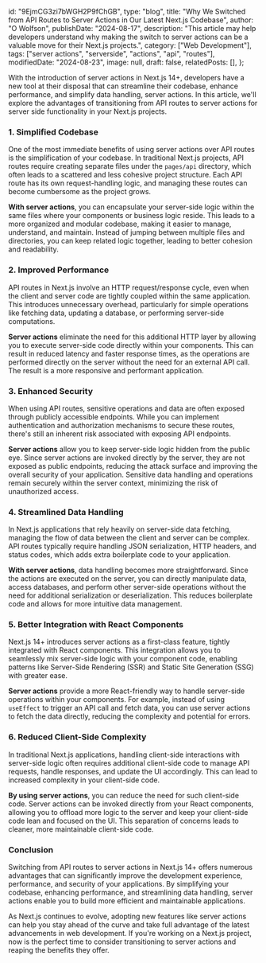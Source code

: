   id: "9EjmCG3zi7bWGH2P9fChGB",
  type: "blog",
  title:
    "Why We Switched from API Routes to Server Actions in Our Latest Next.js Codebase",
  author: "O Wolfson",
  publishDate: "2024-08-17",
  description:
    "This article may help developers understand why making the switch to server actions can be a valuable move for their Next.js projects.",
  category: ["Web Development"],
  tags: ["server actions", "serverside", "actions", "api", "routes"],
  modifiedDate: "2024-08-23",
  image: null,
  draft: false,
  relatedPosts: [],
};

With the introduction of server actions in Next.js 14+, developers have a new tool at their disposal that can streamline their codebase, enhance performance, and simplify data handling, server actions. In this article, we'll explore the advantages of transitioning from API routes to server actions for server side functionality in your Next.js projects.

### **1. Simplified Codebase**

One of the most immediate benefits of using server actions over API routes is the simplification of your codebase. In traditional Next.js projects, API routes require creating separate files under the `pages/api` directory, which often leads to a scattered and less cohesive project structure. Each API route has its own request-handling logic, and managing these routes can become cumbersome as the project grows.

**With server actions**, you can encapsulate your server-side logic within the same files where your components or business logic reside. This leads to a more organized and modular codebase, making it easier to manage, understand, and maintain. Instead of jumping between multiple files and directories, you can keep related logic together, leading to better cohesion and readability.

### **2. Improved Performance**

API routes in Next.js involve an HTTP request/response cycle, even when the client and server code are tightly coupled within the same application. This introduces unnecessary overhead, particularly for simple operations like fetching data, updating a database, or performing server-side computations.

**Server actions** eliminate the need for this additional HTTP layer by allowing you to execute server-side code directly within your components. This can result in reduced latency and faster response times, as the operations are performed directly on the server without the need for an external API call. The result is a more responsive and performant application.

### **3. Enhanced Security**

When using API routes, sensitive operations and data are often exposed through publicly accessible endpoints. While you can implement authentication and authorization mechanisms to secure these routes, there's still an inherent risk associated with exposing API endpoints.

**Server actions** allow you to keep server-side logic hidden from the public eye. Since server actions are invoked directly by the server, they are not exposed as public endpoints, reducing the attack surface and improving the overall security of your application. Sensitive data handling and operations remain securely within the server context, minimizing the risk of unauthorized access.

### **4. Streamlined Data Handling**

In Next.js applications that rely heavily on server-side data fetching, managing the flow of data between the client and server can be complex. API routes typically require handling JSON serialization, HTTP headers, and status codes, which adds extra boilerplate code to your application.

**With server actions**, data handling becomes more straightforward. Since the actions are executed on the server, you can directly manipulate data, access databases, and perform other server-side operations without the need for additional serialization or deserialization. This reduces boilerplate code and allows for more intuitive data management.

### **5. Better Integration with React Components**

Next.js 14+ introduces server actions as a first-class feature, tightly integrated with React components. This integration allows you to seamlessly mix server-side logic with your component code, enabling patterns like Server-Side Rendering (SSR) and Static Site Generation (SSG) with greater ease.

**Server actions** provide a more React-friendly way to handle server-side operations within your components. For example, instead of using `useEffect` to trigger an API call and fetch data, you can use server actions to fetch the data directly, reducing the complexity and potential for errors.

### **6. Reduced Client-Side Complexity**

In traditional Next.js applications, handling client-side interactions with server-side logic often requires additional client-side code to manage API requests, handle responses, and update the UI accordingly. This can lead to increased complexity in your client-side code.

**By using server actions**, you can reduce the need for such client-side code. Server actions can be invoked directly from your React components, allowing you to offload more logic to the server and keep your client-side code lean and focused on the UI. This separation of concerns leads to cleaner, more maintainable client-side code.

### **Conclusion**

Switching from API routes to server actions in Next.js 14+ offers numerous advantages that can significantly improve the development experience, performance, and security of your applications. By simplifying your codebase, enhancing performance, and streamlining data handling, server actions enable you to build more efficient and maintainable applications.

As Next.js continues to evolve, adopting new features like server actions can help you stay ahead of the curve and take full advantage of the latest advancements in web development. If you're working on a Next.js project, now is the perfect time to consider transitioning to server actions and reaping the benefits they offer.
